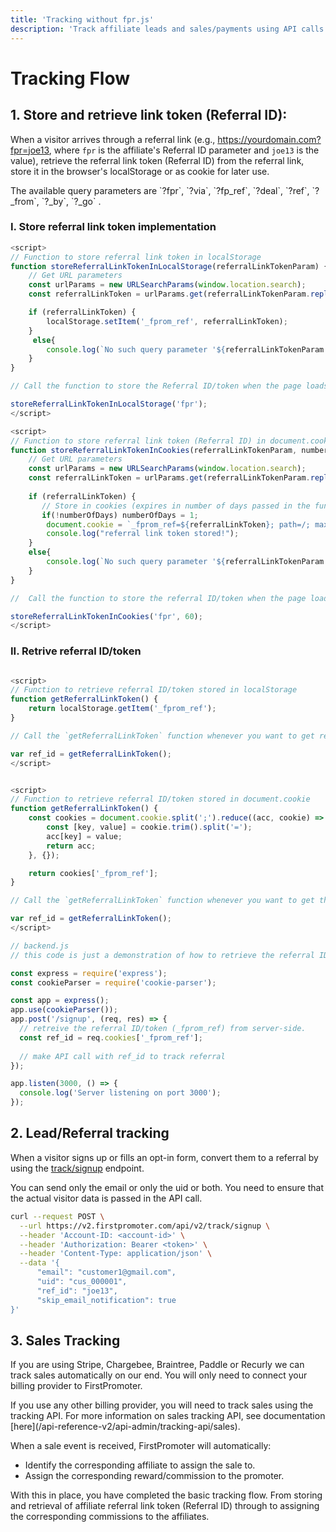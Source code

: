 ```yaml
---
title: 'Tracking without fpr.js'
description: 'Track affiliate leads and sales/payments using API calls'
---
```


# Tracking Flow

## 1. Store and retrieve link token (Referral ID):
When a visitor arrives through a referral link (e.g., https://yourdomain.com?fpr=joe13, where `fpr` is the affiliate's Referral ID parameter and `joe13` is the value), retrieve the referral link token (Referral ID) from the referral link, store it in the browser's localStorage or as cookie for later use.

<Tip>
	The available query parameters are `?fpr`, `?via`, `?fp_ref`, `?deal`, `?ref`, `?_from`, `?_by`, `?_go` .
</Tip>


### I. Store referral link token implementation

<CodeGroup>

```javascript client side (localStorage implementation)
<script>
// Function to store referral link token in localStorage
function storeReferralLinkTokenInLocalStorage(referralLinkTokenParam) {
    // Get URL parameters
    const urlParams = new URLSearchParams(window.location.search);
    const referralLinkToken = urlParams.get(referralLinkTokenParam.replace("?",""));

    if (referralLinkToken) {
        localStorage.setItem('_fprom_ref', referralLinkToken);
    }
     else{
        console.log(`No such query parameter '${referralLinkTokenParam.replace("?","")}' or '${referralLinkTokenParam}' found in ${window.location.search}`);
    }
}

// Call the function to store the Referral ID/token when the page loads by passing the query parameter.

storeReferralLinkTokenInLocalStorage('fpr');
</script>
```

```javascript client side (cookie implementation)
<script>
// Function to store referral link token (Referral ID) in document.cookie
function storeReferralLinkTokenInCookies(referralLinkTokenParam, numberOfDays) {
    // Get URL parameters
    const urlParams = new URLSearchParams(window.location.search);
    const referralLinkToken = urlParams.get(referralLinkTokenParam.replace("?",""));
    
    if (referralLinkToken) {
       // Store in cookies (expires in number of days passed in the function else in 1 day)
       if(!numberOfDays) numberOfDays = 1;
        document.cookie = `_fprom_ref=${referralLinkToken}; path=/; max-age=${ ( Number.parseInt(numberOfDays) == Number.NaN ? 1 : Number.parseInt(numberOfDays)) * 24 * 60 * 60}`;
        console.log("referral link token stored!");
    }
    else{
        console.log(`No such query parameter '${referralLinkTokenParam.replace("?","")}' or '${referralLinkTokenParam}' found in ${window.location.search}`);
    }
}

//  Call the function to store the referral ID/token when the page loads by passing the referral link token parameter 

storeReferralLinkTokenInCookies('fpr', 60);
</script>

```

</CodeGroup>


### II. Retrive referral ID/token 

<CodeGroup>

```javascript client-side (localStorage implementation)

<script>
// Function to retrieve referral ID/token stored in localStorage
function getReferralLinkToken() {
    return localStorage.getItem('_fprom_ref');
}

// Call the `getReferralLinkToken` function whenever you want to get referral ID/token on any of the pages.

var ref_id = getReferralLinkToken();
</script>

```	
```javascript client Side(cookie retrieval implementation)

<script>
// Function to retrieve referral ID/token stored in document.cookie
function getReferralLinkToken() {
    const cookies = document.cookie.split(';').reduce((acc, cookie) => {
        const [key, value] = cookie.trim().split('=');
        acc[key] = value;
        return acc;
    }, {});

    return cookies['_fprom_ref'];
}

// Call the `getReferralLinkToken` function whenever you want to get the referral ID/token.

var ref_id = getReferralLinkToken();
</script>

```	

```javascript Server Side (cookie retrieval implementation)
// backend.js
// this code is just a demonstration of how to retrieve the referral ID/token stored in the cookie.

const express = require('express');
const cookieParser = require('cookie-parser');

const app = express();
app.use(cookieParser());
app.post('/signup', (req, res) => {
  // retreive the referral ID/token (_fprom_ref) from server-side.
  const ref_id = req.cookies['_fprom_ref'];
  
  // make API call with ref_id to track referral
});

app.listen(3000, () => {
  console.log('Server listening on port 3000');
});

```	

</CodeGroup>


## 2. Lead/Referral tracking

When a visitor signs up or fills an opt-in form, convert them to a referral by using the [track/signup](/api-reference-v2/api-admin/tracking-api/leads-and-signups) endpoint.


<Tip>
	You can send only the email or only the uid or both. You need to ensure that the actual visitor data is passed in the API call.
</Tip>

<CodeGroup>

```sh
curl --request POST \
  --url https://v2.firstpromoter.com/api/v2/track/signup \
  --header 'Account-ID: <account-id>' \
  --header 'Authorization: Bearer <token>' \
  --header 'Content-Type: application/json' \
  --data '{
	  "email": "customer1@gmail.com",
	  "uid": "cus_000001",
	  "ref_id": "joe13",
	  "skip_email_notification": true
}'
```
</CodeGroup>


## 3. Sales Tracking

If you are using Stripe, Chargebee, Braintree, Paddle or Recurly we can track sales automatically on our end. You will only need to connect your billing provider to FirstPromoter.


<Tip>
	If you use any other billing provider, you will need to track sales using the tracking API. For more information on sales tracking API, see documentation [here](/api-reference-v2/api-admin/tracking-api/sales).
</Tip>


When a sale event is received, FirstPromoter will automatically:

- Identify the corresponding affiliate to assign the sale to.
- Assign the corresponding reward/commission to the promoter.

With this in place, you have completed the basic tracking flow. From storing and retrieval of affiliate referral link token (Referral ID) through to assigning the corresponding commissions to the affiliates.